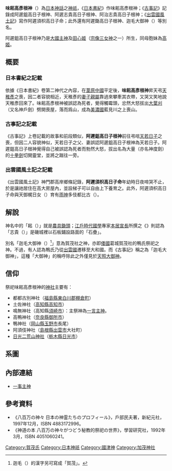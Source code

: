 '''味耜高彥根神'''（{{lang|ja|あぢすきたかひこね の かみ、あぢしきたかひこね の かみ}}）為[[日本神話|日本神話]]之[[神祇|神祇]]，《[[日本書紀|日本書紀]]》作味耜高彥根神；《[[古事記|古事記]]》記錄成阿遲鉏高日子根神、阿遲志貴高日子根神、阿治志貴高日子根神；《[[出雲國風土記|出雲國風土記]]》寫作阿遲須枳高日子命；此外還有阿遲鋤高日子根神、迦毛大御神（{{lang|ja|かも の おおみかみ}}）等別名。

阿遲鉏高日子根神乃是[[大國主神|大國主神]]及[[田心姬|田心姬]]（[[宗像三女神|宗像三女神]]之一）所生，同母胞妹為[[高姬|高姬]]。

== 概要 ==
=== 日本書紀之記載 ===
依據《日本書紀》卷第二神代之內容，在[[葦原中國|葦原中國]]平定後，'''味耜高彥根神'''昇天弔[[天稚彥|天稚彥]]之喪，因二者容貌相近，天稚彥的[[妻子|妻子]][[親屬|親屬]]靠過來攀牽其衣帶，又哭又笑地說天稚彥回來了。味耜高彥根神被誤認為死者，覺得觸霉頭，忿然大怒拔出[[十握劍#大葉刈（神戶劍）|大葉刈]]（又名神戶劍）劈開喪屋，落而爲山，成為[[美濃國|美濃國]]藍見川之上喪山。

=== 古事記之記載 ===
《古事記》上卷記載的故事和前段類似，'''阿遲鉏高日子根神'''前往弔唁[[天稚彥|天若日子]]之喪，但因二人容貌神似，天若日子之父、妻誤認阿遲鉏高日子根神為天若日子。阿遲鉏高日子根神覺得自己被誤認為死者而勃然大怒，拔出名為大量（亦名神度劍）的[[十握劍#大量劍（神度劍）|十拳劍]]切開靈堂，並將之踹往一旁。

=== 出雲國風土記之記載 ===
《出雲國風土記》神門郡高岸鄉條記錄，'''阿遲須枳高日子命'''年幼時日夜啼哭不止，於是讓祂居住在高大房屋內，並設梯子可以自由上下養育之。此外，阿遲須枳高日子命與天御梶日女（{{lang|ja|あまのみかぢひめ}}）育有[[雨神|雨神]]多伎都比古（{{lang|ja|たきつひこ}}）。

== 解說 ==
神名中的「耜（{{lang|ja|すき}}）」就是[[農具|農具]][[鋤頭|鋤頭]]；[[江戶時代|江戶時代]][[日本國學|國學]]專家[[本居宣長|本居宣長]]所撰之《{{link-ja|古事記傳|古事記伝}}》則認為「志貴（{{lang|ja|しき}}）」是磯城裡以石板鋪設路面的「石疊」。

別名「迦毛大御神（{{lang|ja|かも の おおみかみ}}）<ref>迦毛（{{lang|ja|かも}}）的漢字另可寫成「賀茂」。</ref>」意為賀茂社之神，亦即[[大和國|倭國]]葛城賀茂社的鴨氏祭祀之神。不過，有人認為鴨氏乃從[[出雲國|出雲國]]遷移至大和國。而《古事記》稱之為「迦毛大御神」，這種「大御神」的稱呼除此之外僅見於[[天照大神|天照大御神]]。

== 信仰 ==
祭祀味耜高彥根神的[[神社|神社]]主要有：
* 都都古別神社（[[福島縣|福島縣]][[東白川郡|東白川郡]][[棚倉町|棚倉町]]）
* 土佐神社（[[高知縣|高知縣]][[高知市|高知市]]）
* 鳴無神社（高知縣[[須崎市|須崎市]]）：主祭神為[[一事主神|一言主神]]。
* 高鴨神社（[[奈良縣|奈良縣]][[御所市|御所市]]）
* 鴨神社（[[岡山縣|岡山縣]][[玉野市|玉野市]]長尾）
* 阿須伎神社（[[島根縣|島根縣]][[出雲市|出雲市]]大社町）
* [[日光二荒山神社|日光二荒山神社]]（[[栃木縣|栃木縣]][[日光市|日光市]]）

== 系圖 ==
{{日本皇室黎明期}}

== 內部連結 ==
* [[一事主神|一事主神]]

== 參考資料 ==
* 《八百万の神々 日本の神霊たちのプロフィール》，戶部民夫著，新紀元社，1997年12月，ISBN 4883172996。
* 《神道の本 八百万の神々がつどう秘教的祭祀の世界》，學習研究社，1992年3月，ISBN 4051060241。
{{reflist}}

[[Category:賀茂氏|Category:賀茂氏]]
[[Category:日本神祇|Category:日本神祇]]
[[Category:國津神|Category:國津神]]
[[Category:加茂神社|Category:加茂神社]]